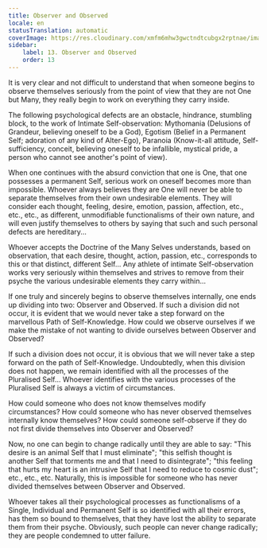 ```yaml
---
title: Observer and Observed
locale: en
statusTranslation: automatic
coverImage: https://res.cloudinary.com/xmfm6mhw3gwctndtcubgx2rptnae/image/upload/v1740468922/small_cover_tratado_de_psicologia_revolucionaria_a4c0dca4e0.webp
sidebar:
    label: 13. Observer and Observed
    order: 13
---
```

It is very clear and not difficult to understand that when someone begins to observe themselves seriously from the point of view that they are not One but Many, they really begin to work on everything they carry inside.

The following psychological defects are an obstacle, hindrance, stumbling block, to the work of Intimate Self-observation: Mythomania (Delusions of Grandeur, believing oneself to be a God), Egotism (Belief in a Permanent Self; adoration of any kind of Alter-Ego), Paranoia (Know-it-all attitude, Self-sufficiency, conceit, believing oneself to be infallible, mystical pride, a person who cannot see another's point of view).

When one continues with the absurd conviction that one is One, that one possesses a permanent Self, serious work on oneself becomes more than impossible. Whoever always believes they are One will never be able to separate themselves from their own undesirable elements. They will consider each thought, feeling, desire, emotion, passion, affection, etc., etc., etc., as different, unmodifiable functionalisms of their own nature, and will even justify themselves to others by saying that such and such personal defects are hereditary...

Whoever accepts the Doctrine of the Many Selves understands, based on observation, that each desire, thought, action, passion, etc., corresponds to this or that distinct, different Self... Any athlete of intimate Self-observation works very seriously within themselves and strives to remove from their psyche the various undesirable elements they carry within...

If one truly and sincerely begins to observe themselves internally, one ends up dividing into two: Observer and Observed. If such a division did not occur, it is evident that we would never take a step forward on the marvellous Path of Self-Knowledge. How could we observe ourselves if we make the mistake of not wanting to divide ourselves between Observer and Observed?

If such a division does not occur, it is obvious that we will never take a step forward on the path of Self-Knowledge. Undoubtedly, when this division does not happen, we remain identified with all the processes of the Pluralised Self... Whoever identifies with the various processes of the Pluralised Self is always a victim of circumstances.

How could someone who does not know themselves modify circumstances? How could someone who has never observed themselves internally know themselves? How could someone self-observe if they do not first divide themselves into Observer and Observed?

Now, no one can begin to change radically until they are able to say: "This desire is an animal Self that I must eliminate"; "this selfish thought is another Self that torments me and that I need to disintegrate"; "this feeling that hurts my heart is an intrusive Self that I need to reduce to cosmic dust"; etc., etc., etc. Naturally, this is impossible for someone who has never divided themselves between Observer and Observed.

Whoever takes all their psychological processes as functionalisms of a Single, Individual and Permanent Self is so identified with all their errors, has them so bound to themselves, that they have lost the ability to separate them from their psyche. Obviously, such people can never change radically; they are people condemned to utter failure.

